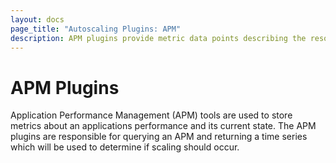 ```yaml
---
layout: docs
page_title: "Autoscaling Plugins: APM"
description: APM plugins provide metric data points describing the resources current state.
---
```


# APM Plugins

Application Performance Management (APM) tools are used to store metrics about
an applications performance and its current state. The APM plugins are
responsible for querying an APM and returning a time series which will be used
to determine if scaling should occur.
